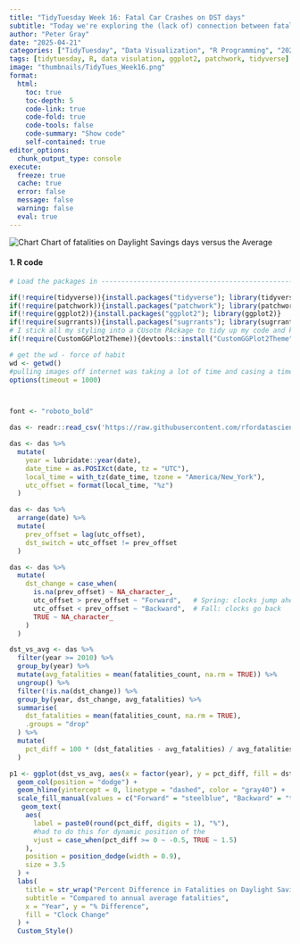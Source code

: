 ```yaml
---
title: "TidyTuesday Week 16: Fatal Car Crashes on DST days"
subtitle: "Today we're exploring the (lack of) connection between fatal car crashes in the United States on Daylight Savings Time"
author: "Peter Gray"
date: "2025-04-21" 
categories: ["TidyTuesday", "Data Visualization", "R Programming", "2025"]
tags: [tidytuesday, R, data visulation, ggplot2, patchwork, tidyverse]
image: "thumbnails/TidyTues_Week16.png"
format:
  html:
    toc: true
    toc-depth: 5
    code-link: true
    code-fold: true
    code-tools: false
    code-summary: "Show code"
    self-contained: true
editor_options: 
  chunk_output_type: console
execute: 
  freeze: true                                                  
  cache: true                                                   
  error: false
  message: false
  warning: false
  eval: true
---
```


::: {#fig-charts layout-ncol="2"}
![Chart](thumbnails/TidyTues_Week16.png){#fig-singlechart}
Chart of fatalities on Daylight Savings days versus the Average
:::

#### 1. R code

```r


# Load the packages in ----------------------------------------------------

if(!require(tidyverse)){install.packages("tidyverse"); library(tidyverse)}
if(!require(patchwork)){install.packages("patchwork"); library(patchwork)}
if(!require(ggplot2)){install.packages("ggplot2"); library(ggplot2)}
if(!require(sugrrants)){install.packages("sugrrants"); library(sugrrants)}
# I stick all my styling into a CUsotm PAckage to tidy up my code and keep it consistent over the time
if(!require(CustomGGPlot2Theme)){devtools::install("CustomGGPlot2Theme"); library(CustomGGPlot2Theme)}

# get the wd - force of habit
wd <- getwd()
#pulling images off internet was taking a lot of time and casing a time out error
options(timeout = 1000) 



font <- "roboto_bold"

das <- readr::read_csv('https://raw.githubusercontent.com/rfordatascience/tidytuesday/main/data/2025/2025-04-22/daily_accidents.csv')

das <- das %>%
  mutate(
    year = lubridate::year(date),
    date_time = as.POSIXct(date, tz = "UTC"), 
    local_time = with_tz(date_time, tzone = "America/New_York"),
    utc_offset = format(local_time, "%z")
  )

das <- das %>%
  arrange(date) %>%
  mutate(
    prev_offset = lag(utc_offset),
    dst_switch = utc_offset != prev_offset
  )

das <- das %>%
  mutate(
    dst_change = case_when(
      is.na(prev_offset) ~ NA_character_,
      utc_offset > prev_offset ~ "Forward",   # Spring: clocks jump ahead
      utc_offset < prev_offset ~ "Backward",  # Fall: clocks go back
      TRUE ~ NA_character_
    )
  )

dst_vs_avg <- das %>%
  filter(year >= 2010) %>%
  group_by(year) %>%
  mutate(avg_fatalities = mean(fatalities_count, na.rm = TRUE)) %>%
  ungroup() %>%
  filter(!is.na(dst_change)) %>%
  group_by(year, dst_change, avg_fatalities) %>%
  summarise(
    dst_fatalities = mean(fatalities_count, na.rm = TRUE),
    .groups = "drop"
  ) %>%
  mutate(
    pct_diff = 100 * (dst_fatalities - avg_fatalities) / avg_fatalities
  )

p1 <- ggplot(dst_vs_avg, aes(x = factor(year), y = pct_diff, fill = dst_change)) +
  geom_col(position = "dodge") +
  geom_hline(yintercept = 0, linetype = "dashed", color = "gray40") +
  scale_fill_manual(values = c("Forward" = "steelblue", "Backward" = "tomato")) +
   geom_text(
    aes(
      label = paste0(round(pct_diff, digits = 1), "%"),
      #had to do this for dynamic position of the 
      vjust = case_when(pct_diff >= 0 ~ -0.5, TRUE ~ 1.5)
    ),
    position = position_dodge(width = 0.9),
    size = 3.5
  ) +
  labs(
    title = str_wrap("Percent Difference in Fatalities on Daylight Savings Change Days (Clocks Forward vs Backward)", 60),
    subtitle = "Compared to annual average fatalities",
    x = "Year", y = "% Difference",
    fill = "Clock Change"
  ) +
  Custom_Style() 


```
